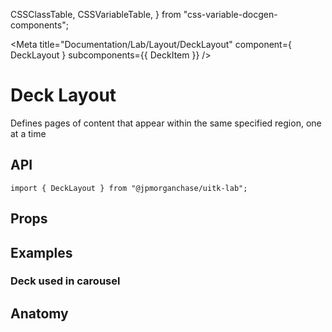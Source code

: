   CSSClassTable,
  CSSVariableTable,
} from "css-variable-docgen-components";

<Meta
  title="Documentation/Lab/Layout/DeckLayout"
  component={ DeckLayout }
  subcomponents={{ DeckItem }}
/>

# Deck Layout

Defines pages of content that appear within the same specified region, one at a time

<Canvas>
  <Story id="lab-layout-decklayout--default-deck-layout" />
</Canvas>

## API

```
import { DeckLayout } from "@jpmorganchase/uitk-lab";
```

## Props

<ArgsTable of={DeckLayout} />

## Examples

### Deck used in carousel 
 
<Canvas>
  <Story id="lab-layout-decklayout--deck-in-carousel" />
</Canvas>

## Anatomy

<Canvas>
  <ComponentAnatomy showControls={false}>
    <DeckLayout style={{ border: "dashed 1px black", padding: "1rem" }}>
      <DeckItem style={{ border: "dashed 1px black", padding: "1rem" }} />
    </DeckLayout>
  </ComponentAnatomy>
</Canvas>
